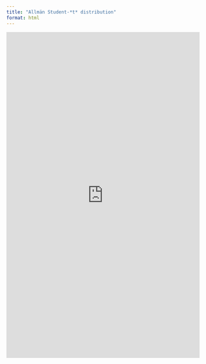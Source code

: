 ```yaml
---
title: "Allmän Student-*t* distribution"
format: html
---
```


<iframe width="100%" height="851" frameborder="0"
  src="https://observablehq.com/embed/@mattiasvillani/student-t-fordelning-allman-version?cells=moments%2Cviewof+myinputs%2Cviewof+shownormal%2Ctailprobs%2Cplt"></iframe>